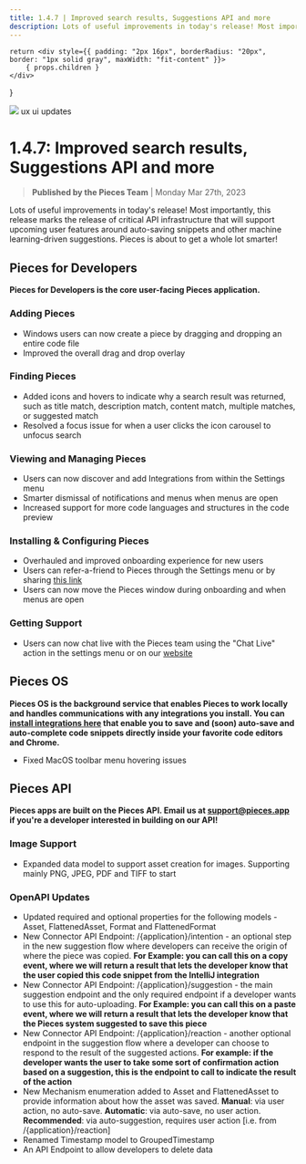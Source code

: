 ```yaml
---
title: 1.4.7 | Improved search results, Suggestions API and more
description: Lots of useful improvements in today's release! Most importantly, this release marks the release of critical API infrastructure that will support upcoming user features around auto-saving snippets and other machine learning-driven suggestions. Pieces is about to get a whole lot smarter!
---
```


    return <div style={{ padding: "2px 16px", borderRadius: "20px", border: "1px solid gray", maxWidth: "fit-content" }}>
        { props.children }
    </div>
}

<link rel="canonical" href="https://code.pieces.app/updates/1-1-5-pieces-chrome-extension-improved-snippet-saving" />


![](https://uploads-ssl.webflow.com/6143afec68f555387049efb3/630d2cce95cf243d002af251_ezgif_com-gif-maker5_4e0dfdc675326261be9285fc63414c71_2000.png)
<Tag>ux ui updates</Tag>

# 1.4.7: Improved search results, Suggestions API and more
> **Published by the Pieces Team** | Monday Mar 27th, 2023

Lots of useful improvements in today's release! Most importantly, this release marks the release of critical API infrastructure that will support upcoming user features around auto-saving snippets and other machine learning-driven suggestions. Pieces is about to get a whole lot smarter!

## Pieces for Developers
**Pieces for Developers is the core user-facing Pieces application.**

### Adding Pieces
- Windows users can now create a piece by dragging and dropping an entire code file
- Improved the overall drag and drop overlay

### Finding Pieces
- Added icons and hovers to indicate why a search result was returned, such as title match, description match, content match, multiple matches, or suggested match
- Resolved a focus issue for when a user clicks the icon carousel to unfocus search

### Viewing and Managing Pieces
- Users can now discover and add Integrations from within the Settings menu
- Smarter dismissal of notifications and menus when menus are open
- Increased support for more code languages and structures in the code preview

### Installing & Configuring Pieces
- Overhauled and improved onboarding experience for new users
- Users can refer-a-friend to Pieces through the Settings menu or by sharing <a href="http://pieces.app/invitation" target="_blank" rel="noopener noreferrer">this link</a>
- Users can now move the Pieces window during onboarding and when menus are open

### Getting Support
- Users can now chat live with the Pieces team using the &quot;Chat Live&quot; action in the settings menu or on our <a href="https://updates.pieces.app/announcements/code.pieces.app" target="_blank" rel="noopener noreferrer">website</a>

## Pieces OS
**Pieces OS is the background service that enables Pieces to work locally and handles communications with any integrations you install. You can <a href="http://code.pieces.app/integrations" target="_blank" rel="noopener noreferrer">install integrations here</a> that enable you to save and (soon) auto-save and auto-complete code snippets directly inside your favorite code editors and Chrome.**
- Fixed MacOS toolbar menu hovering issues

## Pieces API
**Pieces apps are built on the Pieces API. Email us at support@pieces.app if you're a developer interested in building on our API!**

### Image Support
- Expanded data model to support asset creation for images. Supporting mainly PNG, JPEG, PDF and TIFF to start

### OpenAPI Updates
- Updated required and optional properties for the following models - Asset, FlattenedAsset, Format and FlattenedFormat
- New Connector API Endpoint: /{application}/intention - an optional step in the new suggestion flow where developers can receive the origin of where the piece was copied. **For Example: you can call this on a copy event, where we will return a result that lets the developer know that the user copied this code snippet from the IntelliJ integration**
- New Connector API Endpoint: /{application}/suggestion - the main suggestion endpoint and the only required endpoint if a developer wants to use this for auto-uploading. **For Example: you can call this on a paste event, where we will return a result that lets the developer know that the Pieces system suggested to save this piece**
- New Connector API Endpoint: /{application}/reaction - another optional endpoint in the suggestion flow where a developer can choose to respond to the result of the suggested actions. **For example: if the developer wants the user to take some sort of confirmation action based on a suggestion, this is the endpoint to call to indicate the result of the action**
- New Mechanism enumeration added to Asset and FlattenedAsset to provide information about how the asset was saved. <strong>Manual</strong>: via user action, no auto-save. <strong>Automatic</strong>: via auto-save, no user action. <strong>Recommended</strong>: via auto-suggestion, requires user action [i.e. from /{application}/reaction]
- Renamed Timestamp model to GroupedTimestamp
- An API Endpoint to allow developers to delete data

